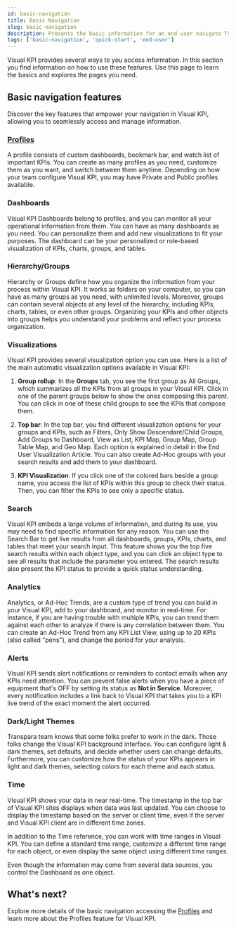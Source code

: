 ```yaml
---
id: basic-navigation
title: Basic Navigation
slug: basic-navigation
description: Presents the basic information for an end user navigate Transpara's Visual KPIs software.
tags: ['basic-navigation', 'quick-start', 'end-user']
---
```



Visual KPI provides several ways to you access information. In this section you find information on how to use these features. Use this page to learn the basics and explores the pages you need.


## Basic navigation features 

Discover the key features that empower your navigation in Visual KPI, allowing you to seamlessly access and manage information.

### [Profiles](profiles)

A profile consists of custom dashboards, bookmark bar, and watch list of important KPIs. You can create as many profiles as you need, customize them as you want, and switch between them anytime. Depending on how your team configure Visual KPI, you may have Private and Public profiles available. 

### Dashboards

Visual KPI Dashboards belong to profiles, and you can monitor all your operational information from them. You can have as many dashboards as you need. You can personalize them and add new visualizations to fit your purposes. The dashboard can be your personalized or role-based visualization of KPIs, charts, groups, and tables. 

### Hierarchy/Groups

Hierarchy or Groups define how you organize the information from your process within Visual KPI. It works as folders on your computer, so you can have as many groups as you need, with unlimited levels. Moreover, groups can contain several objects at any level of the hierarchy, including KPIs, charts, tables, or even other groups. Organizing your KPIs and other objects into groups helps you understand your problems and reflect your process organization. 

### Visualizations

Visual KPI provides several visualization option you can use. Here is a list of the main automatic visualization options available in Visual KPI: 

1. **Group rollup**: In the **Groups** tab, you see the first group as All Groups, which summarizes all the KPIs from all groups in your Visual KPI. Click in one of the parent groups below to show the ones composing this parent. You can click in one of these child groups to see the KPIs that compose them. 

2. **Top bar**: In the top bar, you find different visualization options for your groups and KPIs, such as Filters, Only Show Descendant/Child Groups, Add Groups to Dashboard, View as List, KPI Map, Group Map, Group Table Map, and Geo Map. Each option is explained in detail in the End User Visualization Article. You can also create Ad-Hoc groups with your search results and add them to your dashboard. 

<StylizedImage
  imgURL="img/docs/end-user/basic-navigation/basic-navigation/enduser-basicnavigation-topbar-rollup.png"
  alt="Top bar tools"
/>

3. **KPI Visualization**: If you click one of the colored bars beside a group name, you access the list of KPIs within this group to check their status. Then, you can filter the KPIs to see only a specific status.

<StylizedImage
  imgURL="img/docs/end-user/basic-navigation/basic-navigation/visualization-kpi.gif"
  alt="Quickstart tools"
/>

### Search

Visual KPI embeds a large volume of information, and during its use, you may need to find specific information for any reason. You can use the Search Bar to get live results from all dashboards, groups, KPIs, charts, and tables that meet your search input. This feature shows you the top five search results within each object type, and you can click an object type to see all results that include the parameter you entered. The search results also present the KPI status to provide a quick status understanding. 

### Analytics

Analytics, or Ad-Hoc Trends, are a custom type of trend you can build in your Visual KPI, add to your dashboard, and monitor in real-time. For instance, if you are having trouble with multiple KPIs, you can trend them against each other to analyze if there is any correlation between them. You can create an Ad-Hoc Trend from any KPI List View, using up to 20 KPIs (also called "pens"), and change the period for your analysis. 

### Alerts

Visual KPI sends alert notifications or reminders to contact emails when any KPIs need attention. You can prevent false alerts when you have a piece of equipment that's OFF by setting its status as **Not in Service**. Moreover, every notification includes a link back to Visual KPI that takes you to a KPI live trend of the exact moment the alert occurred. 

### Dark/Light Themes

Transpara team knows that some folks prefer to work in the dark. Those folks change the Visual KPI background interface. You can configure light & dark themes, set defaults, and decide whether users can change defaults. Furthermore, you can customize how the status of your KPIs appears in light and dark themes, selecting colors for each theme and each status. 

### Time

Visual KPI shows your data in near real-time. The timestamp in the top bar of Visual KPI sites displays when data was last updated. You can choose to display the timestamp based on the server or client time, even if the server and Visual KPI client are in different time zones.

In addition to the Time reference, you can work with time ranges in Visual KPI. You can define a standard time range, customize a different time range for each object, or even display the same object using different time ranges.

Even though the information may come from several data sources, you control the Dashboard as one object.

## What's next? 

Explore more details of the basic navigation accessing the [Profiles](end-user/basic-navigation/profiles) and learn more about the Profiles feature for Visual KPI.